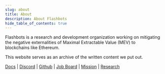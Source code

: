 ```yaml
---
slug: about
title: About
description: About Flashbots
hide_table_of_contents: true
---
```


Flashbots is a research and development organization working on mitigating the negative externalities of Maximal Extractable Value (MEV) to blockchains like Ethereum.

This website serves as an archive of the written content we put out.

[Docs](https://docs.flashbots.net) | [Discord](https://discord.gg/7hvTycdNcK) | [Github](https://github.com/flashbots/pm) | [Job Board](https://flashbots.notion.site/Flashbots-Job-Board-94d53cb01ef04a9484711dacf18739e3) | [Mission](writings/frontrunning-mev-crisis) | [Research](https://github.com/flashbots/mev-research)
